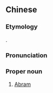 {{also|亚伯兰}}
==Chinese==
{{zh-forms|s=亚伯兰|gloss=-}}

===Etymology===
{{bor|zh|hbo|אַבְרָם}}.

===Pronunciation===
{{zh-pron
|m=亞bólán,cap=y,2cap=y
|c=aa3 baak3 laan4
|h=pfs=Â-pak-làn
|mn=A-pek-lân
|cat=pn
}}

===Proper noun===
{{zh-proper noun}}

# [[Abram]]

{{zh-cat|Names|Biblical characters}}